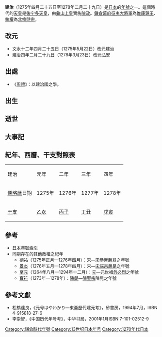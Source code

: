 {{japanese|japanese=建治|kana=けんじ|romaji=Kenji}}

'''建治'''（1275年四月二十五日至1278年二月二十九日）是[[日本|日本]]的[[年號|年號]]之一。這個時代的[[天皇|天皇]]是[[後宇多天皇|後宇多天皇]]，由[[龜山天皇|龜山上皇]]實施[[院政|院政]]。[[鎌倉幕府|鎌倉幕府]][[征夷大將軍|征夷大將軍]]為[[惟康親王|惟康親王]]、[[執權|執權]]為[[北條時宗|北條時宗]]。

== 改元 ==
* 文永十二年四月二十五日（1275年5月22日）改元建治
* 建治四年二月二十九日（1278年3月23日）改元弘安

== 出處 ==
* 《[[周禮|周禮]]》：以建治國之學。

== 出生 ==

== 逝世 ==

== 大事記 ==

== 紀年、西曆、干支對照表 ==
{| class="wikitable" cellspacing=0 style="text-align:center"
|- style="background-color:#CCCCCC"
|建治||元年||二年||三年||四年
|-
|[[儒略曆|儒略曆]]日期||1275年||1276年||1277年||1278年
|-
|[[干支|干支]]||[[乙亥|乙亥]]||[[丙子|丙子]]||[[丁丑|丁丑]]||[[戊寅|戊寅]]
|}

== 參考 ==
* [[日本年號索引|日本年號索引]]
* 同期存在的其他政權之紀年
** [[德祐|德祐]]（1275年正月—1276年四月）：[[南宋|宋]]—[[宋恭帝|宋恭帝]][[趙㬎|趙㬎]]之年號
** [[景炎|景炎]]（1276年五月—1278年四月）：宋—[[宋端宗|宋端宗]][[趙昰|趙昰]]之年號
** [[至元_(元世祖)|至元]]（1264年八月—1294年十二月）：[[元朝|元]]—元世祖[[忽必烈|忽必烈]]之年號
** [[寳符|寳符]]（1273年—1278年）：[[陳朝_(越南)|陳朝]]—[[陳聖宗|陳聖宗]]陳晃之年號

== 參考文獻 ==
* 松橋達良，《元号はやわかり—東亜歷代建元考》，砂書房，1994年7月，ISBN 4-915818-27-6
* 李崇智，《中国历代年号考》，中华书局，2001年1月ISBN 7-101-02512-9

{{年号|[[文永|文永]]|[[日本年號|日本年號]]|[[弘安|弘安]]}}
{{日本元號}}
{{DEFAULTSORT:Kenji}}

[[Category:鎌倉時代年號|Category:鎌倉時代年號]]
[[Category:13世纪日本年号|Category:13世纪日本年号]]
[[Category:1270年代日本|Category:1270年代日本]]